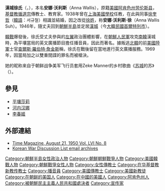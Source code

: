 {{Multiple issues|
{{Unreferenced|time=2021-11-26T20:33:31+00:00}}
{{Expand language|1=en|time=2021-11-26T20:34:33+00:00}}
}}
{{noteTA
|1 = zh-cn:朝鲜民主主义人民共和国; zh-tw:朝鮮民主主義人民共和國; zh-hk:朝鮮民主主義人民共和國;
|2 = zh-cn:朝鲜; zh-tw:朝鮮; zh-hk:北韓;
|3 = zh-cn:韩国; zh-tw:南韓; zh-hk:南韓;
|4 = zh:朝鮮戰爭; zh-cn:朝鲜战争; zh-tw:韓戰; zh-hk:韓戰; zh-sg:韩战;
|5 = zh-hans:朝鲜半岛; zh-hant:朝鮮半島;  
|6 = zh-cn:朝鲜人民军; zh-tw:朝鮮人民軍; zh-hk:朝鮮人民軍;
}}
'''漢城徐氏'''（{{Lang-en|Seoul City Sue}}，{{bd|1900年||1969年||catIdx=Suh}}），本名'''安娜·沃利斯'''（Anna Wallis），原籍[[美國|美國]][[阿肯色州|阿肯色州]][[劳伦斯县_(阿肯色州)|劳伦斯县]]，[[基督教|基督教]][[循道宗|循道宗]]傳教士、教育家。1938年曾在[[美童公学|上海美國學校]]任教，在此與同事[[徐奎哲|徐奎哲]]（[[朝鮮語|韓語]]：서규철）相識並結婚，因之改從[[徐姓|徐姓]]，称'''安娜·沃利斯·徐'''（Anna Wallis Suh）。1946年，隨丈夫回到[[朝鮮半島|朝鮮半島]]並定居[[首爾|漢城]]（今[[大韓民國|大韓民國]][[首爾|首爾特別市]]）。

[[韓戰|韓戰]]爆發後，徐氏受丈夫參與的[[左派|左翼]]政治團體影響，在[[朝鮮人民軍|朝鮮人民軍]]攻克[[大韩民国|南韓]]漢城時，為平壤當局的英文廣播節目擔任播音員，因此而著名。據叛逃[[朝鲜民主主义人民共和国|北韓]]的前[[美國陸軍|美國陸軍]]士官[[查爾斯·羅伯特·詹金斯|查爾斯·羅伯特·詹金斯]]稱，徐氏在戰後留在當地進行英文廣播服務。1969年，因當局加之以雙重間諜的罪名而被槍決。

她的昵称来自于朝鲜战争美军飞行员套用Zeke Manner的乡村歌曲《[[苏城|苏城]]的苏》（{{lang|en|Sioux City Sue}}）。

==參見==
* [[平壤莎莉|平壤莎莉]]
* [[河内汉娜|河内汉娜]]
* [[李春姬|李春姬]]

==外部連結==
*[http://www.time.com/time/archive/preview/0,10987,813016,00.html Time Magazine, August 21, 1950 Vol. LVI No. 8] {{Wayback|url=http://www.time.com/time/archive/preview/0,10987,813016,00.html |date=20050420040710 }}
*[https://web.archive.org/web/20060303170502/http://www.korean-war.com/Archives/2001/03/msg00010.html Korean War Discussion List email archives]

{{Wartime propagandists}}

{{DEFAULTSORT:Seoul}}
[[Category:朝鮮半島女性政治人物|Category:朝鮮半島女性政治人物]]
[[Category:朝鮮朝鮮戰爭人物|Category:朝鮮朝鮮戰爭人物]]
[[Category:美國韓戰人物|Category:美國韓戰人物]]
[[Category:朝鮮戰爭女性人物|Category:朝鮮戰爭女性人物]]
[[Category:女性傳教士|Category:女性傳教士]]
[[Category:在华基督教新教传教士|Category:在华基督教新教传教士]]
[[Category:播音員|Category:播音員]]
[[Category:美國傳教士|Category:美國傳教士]]
[[Category:美國新教徒|Category:美國新教徒]]
[[Category:在朝鲜的美国人|Category:在朝鲜的美国人]]
[[Category:在中國的美國人|Category:在中國的美國人]]
[[Category:阿肯色州人|Category:阿肯色州人]]
[[Category:被朝鮮民主主義人民共和國處決者|Category:被朝鮮民主主義人民共和國處決者]]
[[Category:宣传家|Category:宣传家]]